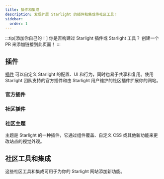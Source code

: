 ```yaml
---
title: 插件和集成
description: 发现扩展 Starlight 的插件和集成等社区工具！
sidebar:
  order: 1
---
```


:::tip[添加你自己的！]
你是否构建过 Starlight 插件或 Starlight 工具？
创建一个 PR 来添加链接到此页面！
:::

## 插件

[插件](/zh-cn/reference/plugins/) 可以自定义 Starlight 的配置、UI 和行为，同时也易于共享和复用。使用 Starlight 团队支持的官方插件和由 Starlight 用户维护的社区插件扩展你的网站。

### 官方插件

<CardGrid>
	<LinkCard
		href="/zh-cn/guides/site-search/#algolia-docsearch"
		title="Algolia DocSearch"
		description="将默认搜索 provider Pagefind 替换为 Algolia DocSearch。"
	/>
</CardGrid>

### 社区插件

<CardGrid>
	<LinkCard
		href="https://github.com/HiDeoo/starlight-links-validator"
		title="starlight-links-validator"
		description="在你的 Starlight 页面中检查损坏的链接"
	/>
	<LinkCard
		href="https://github.com/HiDeoo/starlight-typedoc"
		title="starlight-typedoc"
		description=" 使用 TypeDoc 从 TypeScript 生成 Starlight 页面。"
	/>
	<LinkCard
		href="https://github.com/HiDeoo/starlight-blog"
		title="starlight-blog"
		description="添加一个博客到你的文档网站。"
	/>
	<LinkCard
		href="https://github.com/HiDeoo/starlight-openapi"
		title="starlight-openapi"
		description="从 OpenAPI/Swagger 规范创建文档页面。"
	/>
	<LinkCard
		href="https://github.com/HiDeoo/starlight-obsidian"
		title="starlight-obsidian"
		description="将 Obsidian vaults 发布到 Starlight 网站。"
	/>
	<LinkCard
		href="https://astro-ghostcms.xyz/intro/starlight/install/"
		title="starlight-ghostcms"
		description="添加你的 GhostCMS 博客文章到你的 Starlight 文档。"
	/>
	<LinkCard
		href="https://github.com/HiDeoo/starlight-image-zoom"
		title="starlight-image-zoom"
		description="为你的文档图像添加缩放功能。"
	/>
	<LinkCard
		href="https://github.com/lorenzolewis/starlight-utils"
		title="starlight-utils"
		description="通过一系列常用工具扩展 Starlight。"
	/>
	<LinkCard
		href="https://github.com/trueberryless/starlight-view-modes"
		title="starlight-view-modes"
		description="为你的文档网站添加不同的视图模式。"
	/>
	<LinkCard
		href="https://github.com/HiDeoo/starlight-versions"
		title="starlight-versions"
		description="版本化你的 Starlight 文档页面。"
	/>
	<LinkCard
		href="https://inox-tools.fryuni.dev/star-warp"
		title="star-warp"
		description="为你的文档搜索结果添加曲速引擎。"
	/>
	<LinkCard
		href="https://github.com/HiDeoo/starlight-heading-badges"
		title="starlight-heading-badges"
		description="添加徽章到你的 Markdown 和 MDX 标题中。"
	/>
	<LinkCard
		href="https://github.com/Fevol/starlight-site-graph"
		title="starlight-site-graph"
		description="在页面的侧边栏中添加一个交互式站点图。"
	/>
</CardGrid>

### 社区主题

主题是 Starlight 的一种插件，它通过组件覆盖、自定义 CSS 或其他新功能来更改站点的视觉外观。

<CardGrid>
	<LinkCard
		href="https://github.com/HiDeoo/starlight-theme-rapide"
		title="starlight-theme-rapide"
		description="Starlight 主题。灵感来自于 Visual Studio Code Vitesse 主题。"
	/>
	<LinkCard
		href="https://github.com/Fevol/starlight-theme-obsidian"
		title="starlight-theme-obsidian"
		description="Starlight 主题。灵感来自于 Obsidian Publish 网站。"
	/>
	<LinkCard
		href="https://github.com/TheOtterlord/catppuccin-starlight"
		title="catppuccin-starlight"
		description="一个舒缓柔和的 Starlight 主题"
	/>
</CardGrid>

## 社区工具和集成


这些社区工具和集成可用于为你的 Starlight 网站添加新功能。

<CardGrid>
	<LinkCard
		href="https://www.feelback.dev/blog/new-astro-starlight-integration/"
		title="FeelBack"
		description="在文档页面中添加用户反馈系统。"
	/>
	<LinkCard
		href="https://github.com/val-town/notion-to-astro"
		title="notion-to-astro"
		description="将 Notion 输出转换为 Astro Starlight 文档"
	/>
	<LinkCard
		href="https://github.com/mattjennings/astro-live-code"
		title="astro-live-code"
		description="将你的 MDX 代码块渲染为交互式组件"
	/>
	<LinkCard
		href="https://github.com/HiDeoo/starlight-i18n"
		title="starlight-i18n"
		description="帮助翻译 Starlight 页面的 Visual Studio Code 扩展"
	/>
	<LinkCard
		href="https://github.com/HiDeoo/starlight-package-managers"
		title="starlight-package-managers"
		description="快速显示多个包管理器的 npm 相关命令。"
	/>
	<LinkCard
		href="https://github.com/HiDeoo/starlight-showcases"
		title="starlight-showcases"
		description="一套 Starlight 组件，用于创建展示页面。"
	/>
	<LinkCard
		href="https://github.com/HiDeoo/generator-starlight-plugin"
		title="@hideoo/starlight-plugin"
		description="一个快速搭建 Starlight 插件的生成器。"
	/>
</CardGrid>
